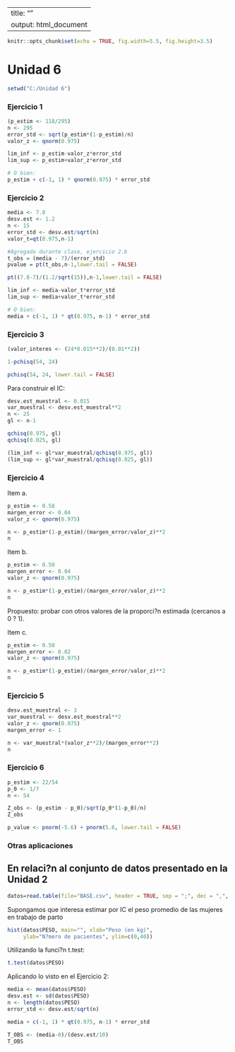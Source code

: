 
---
title: ""
output: html_document
---

```r
knitr::opts_chunk$set(echo = TRUE, fig.width=5.5, fig.height=3.5)
```

# Unidad 6

```r
setwd("C:/Unidad 6")
``` 
     
     
### Ejercicio 1

```r
(p_estim <- 118/295)
n <- 295
error_std <- sqrt(p_estim*(1-p_estim)/n)
valor_z <- qnorm(0.975)

lim_inf <- p_estim-valor_z*error_std
lim_sup <- p_estim+valor_z*error_std

# O bien:
p_estim + c(-1, 1) * qnorm(0.975) * error_std
```


### Ejercicio 2

```r
media <- 7.8
desv.est <- 1.2
n <- 15
error_std <- desv.est/sqrt(n)
valor_t=qt(0.975,n-1)

#Agregado durante clase, ejercicio 2.b
t_obs = (media - 7)/(error_std)
pvalue = pt(t_obs,n-1,lower.tail = FALSE)

pt((7.8-7)/(1.2/sqrt(15)),n-1,lower.tail = FALSE)

lim_inf <- media-valor_t*error_std
lim_sup <- media+valor_t*error_std

# O bien:
media + c(-1, 1) * qt(0.975, n-1) * error_std
```


### Ejercicio 3

```r
(valor_interes <- (24*0.015**2)/(0.01**2))

1-pchisq(54, 24)

pchisq(54, 24, lower.tail = FALSE)
```

Para construir el IC:

```r
desv.est_muestral <- 0.015
var_muestral <- desv.est_muestral**2
n <- 25
gl <- n-1

qchisq(0.975, gl)
qchisq(0.025, gl)

(lim_inf <- gl*var_muestral/qchisq(0.975, gl))
(lim_sup <- gl*var_muestral/qchisq(0.025, gl))
```


### Ejercicio 4

Item a.

```r
p_estim <- 0.58
margen_error <- 0.04
valor_z <- qnorm(0.975)

n <- p_estim*(1-p_estim)/(margen_error/valor_z)**2
n
```

Item b.

```r
p_estim <- 0.50
margen_error <- 0.04
valor_z <- qnorm(0.975)

n <- p_estim*(1-p_estim)/(margen_error/valor_z)**2
n
```

Propuesto: probar con otros valores de la proporci?n estimada (cercanos a 0 ? 1).

Item c.

```r
p_estim <- 0.50
margen_error <- 0.02
valor_z <- qnorm(0.975)

n <- p_estim*(1-p_estim)/(margen_error/valor_z)**2
n
```


### Ejercicio 5

```r
desv.est_muestral <- 3
var_muestral <- desv.est_muestral**2
valor_z <- qnorm(0.975)
margen_error <- 1

n <- var_muestral*(valor_z**2)/(margen_error**2)
n
```


### Ejercicio 6

```r
p_estim <- 22/54
p_0 <- 1/7
n <- 54

Z_obs <- (p_estim - p_0)/sqrt(p_0*(1-p_0)/n)
Z_obs

p_value <- pnorm(-5.6) + pnorm(5.6, lower.tail = FALSE)
```

### Otras aplicaciones

## En relaci?n al conjunto de datos presentado en la Unidad 2

```r
datos=read.table(file="BASE.csv", header = TRUE, sep = ";", dec = ",", stringsAsFactors = FALSE)  
```

Supongamos que interesa estimar por IC el peso promedio de las mujeres en trabajo de parto

```r
hist(datos$PESO, main="", xlab="Peso (en kg)",
     ylab="N?mero de pacientes", ylim=c(0,40))
```

Utilizando la funci?n t.test:

```r
t.test(datos$PESO)
```

Aplicando lo visto en el Ejercicio 2:

```r
media <- mean(datos$PESO)
desv.est <- sd(datos$PESO)
n <- length(datos$PESO)
error_std <- desv.est/sqrt(n)

media + c(-1, 1) * qt(0.975, n-1) * error_std

T_OBS <- (media-0)/(desv.est/10)
T_OBS
```

